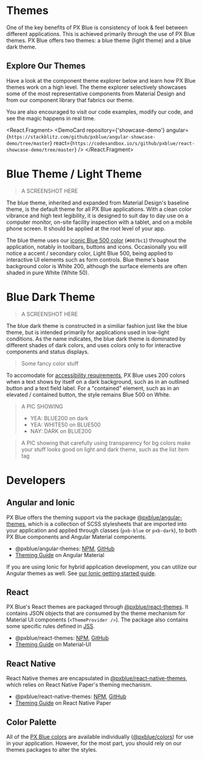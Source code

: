 
<!-- KEYWORDS: design style theme light dark mode -->

# Themes

One of the key benefits of PX Blue is consistency of look & feel between different applications. This is achieved primarily through the use of PX Blue themes. PX Blue offers two themes: a blue theme (light theme) and a blue dark theme.

<div style={REGULAR_WIDTH_STYLE}>
    <MaterialDesignDescription
        title={'Material Theming Overview'}
        description={`Material Design's brief introduction to theming.`}
        url={'https://material.io/design/material-theming/overview.html#'}
    />
    <MaterialDesignDescription
        title={'Dark Theme'}
        url={'https://material.io/design/color/dark-theme.html'}
        description={`Material Design's dark theme guide.`}
        style={{ marginRight: 0 }}
    />
</div>

## Explore Our Themes

Have a look at the component theme explorer below and learn how PX Blue themes work on a high level. The theme explorer selectively showcases some of the most representative components from Material Design and from our component library that fabrics our theme.

<ThemeBrowser />

You are also encouraged to visit our code examples, modify our code, and see the magic happens in real time.

<React.Fragment>
    <DemoCard
        repository={'showcase-demo'}
        angular={`https://stackblitz.com/github/pxblue/angular-showcase-demo/tree/master`}
        react={`https://codesandbox.io/s/github/pxblue/react-showcase-demo/tree/master`}
    />
    <Divider />
</React.Fragment>

# Blue Theme / Light Theme

> A SCREENSHOT HERE

The blue theme, inherited and expanded from Material Design's baseline theme, is the default theme for all PX Blue applications. With a clean color vibrance and high text legibility, it is designed to suit day to day use on a computer monitor, on-site facility inspection with a tablet, and on a mobile phone screen. It should be applied at the root level of your app.

The blue theme uses our [iconic Blue 500 color](/style/color) (`#007bc1`) throughout the application, notably in toolbars, buttons and icons. Occasionally you will notice a accent / secondary color, Light Blue 500, being applied to interactive UI elements such as form controls. Blue theme's base background color is White 200, although the surface elements are often shaded in pure White (White 50).

<ImageGrid images={[LightThemeColors]} regularWidth />
<Divider />

# Blue Dark Theme

> A SCREENSHOT HERE

The blue dark theme is constructed in a similiar fashion just like the blue theme, but is intended primarily for applications used in low-light conditions. As the name indicates, the blue dark theme is dominated by different shades of dark colors, and uses colors only to for interactive components and status displays.

> Some fancy color stuff

To accomodate for [accessibility requirements](/design/accessibility), PX Blue uses 200 colors when a text shows by itself on a dark background, such as in an outlined button and a text field label. For a "contained" element, such as in an elevated / contained button, the style remains Blue 500 on White.

> A PIC SHOWING
>
> -   YEA: BLUE200 on dark
> -   YEA: WHITE50 on BLUE500
> -   NAY: DARK on BLUE200

> A PIC showing that carefully using transparency for bg colors make your stuff looks good on light and dark theme, such as the list item tag

<Divider />

# Developers

## Angular and Ionic

PX Blue offers the theming support via the package [@pxblue/angular-themes](https://www.npmjs.com/package/@pxblue/angular-themes), which is a collection of SCSS stylesheets that are imported into your application and applied through classes (`pxb-blue` or `pxb-dark`), to both PX Blue components and Angular Material components.

-   @pxblue/angular-themes: [NPM](https://www.npmjs.com/package/@pxblue/angular-themes), [GitHub](https://github.com/pxblue/themes/tree/master/angular)
-   [Theming Guide](https://material.angular.io/guide/theming) on Angular Material

If you are using Ionic for hybrid application development, you can utilize our Angular themes as well. See [our Ionic getting started guide](https://pxblue.github.io/development/frameworks-mobile/ionic).

## React

PX Blue's React themes are packaged through [@pxblue/react-themes](https://www.npmjs.com/package/@pxblue/react-themes). It contains JSON objects that are consumed by the theme mechanism for Material UI components (`<ThemeProvider />`). The package also contains some specific rules defined in [JSS](https://material-ui.com/customization/css-in-js/).

-   @pxblue/react-themes: [NPM](https://www.npmjs.com/package/@pxblue/react-themes), [GitHub](https://github.com/pxblue/themes/tree/master/react)
-   [Theming Guide](https://material-ui.com/customization/themes/) on Material-UI

## React Native

React Native themes are encapsulated in [@pxblue/react-native-themes](https://www.npmjs.com/package/@pxblue/react-native-themes), which relies on React Native Paper's theming mechanism.

-   @pxblue/react-native-themes: [NPM](https://www.npmjs.com/package/@pxblue/react-native-themes), [GitHub](https://github.com/pxblue/themes/tree/master/react-native)
-   [Theming Guide](https://callstack.github.io/react-native-paper/theming.html) on React Native Paper

## Color Palette

All of the [PX Blue colors](/style/color) are available individually ([@pxblue/colors](https://www.npmjs.com/package/@pxblue/colors)) for use in your application. However, for the most part, you should rely on our themes packages to alter the styles.
